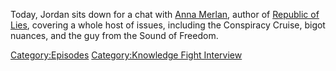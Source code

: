 {{DEFAULTSORT:
    #_EPISODE_0865:Chatting with Anna Merlan
}}{{Episode
    | title           = Chatting with Anna Merlan
    | caption         = Listen to this episode on [https://knowledgefight.libsyn.com/865-chatting-with-anna-merlan Libsyn], Read the [[Transcript/865: Chatting with Anna Merlan|Unofficial Transcript]]
    | episodeNumber   = 865
    | length          = 01:10:16
    | airDate         = November 1, 2023
    | episodeType     = [[:Category:Knowledge Fight Interview|Knowledge Fight Interview]]
    | appearance      = [[Anna Merlan]]
    | previousEpisode = [[864: October 25, 2023]]
    | nextEpisode     = [[866: November 1, 2023]]
}}

{{Stub}}

Today, Jordan sits down for a chat with [https://bsky.app/profile/annamerlan.bsky.social Anna Merlan], author of [https://www.amazon.com/Republic-Lies-Conspiracy-Theorists-Surprising/dp/1250159059 Republic of Lies], covering a whole host of issues, including the Conspiracy Cruise, bigot nuances, and the guy from the Sound of Freedom.

[[Category:Episodes]]
[[Category:Knowledge Fight Interview]]
